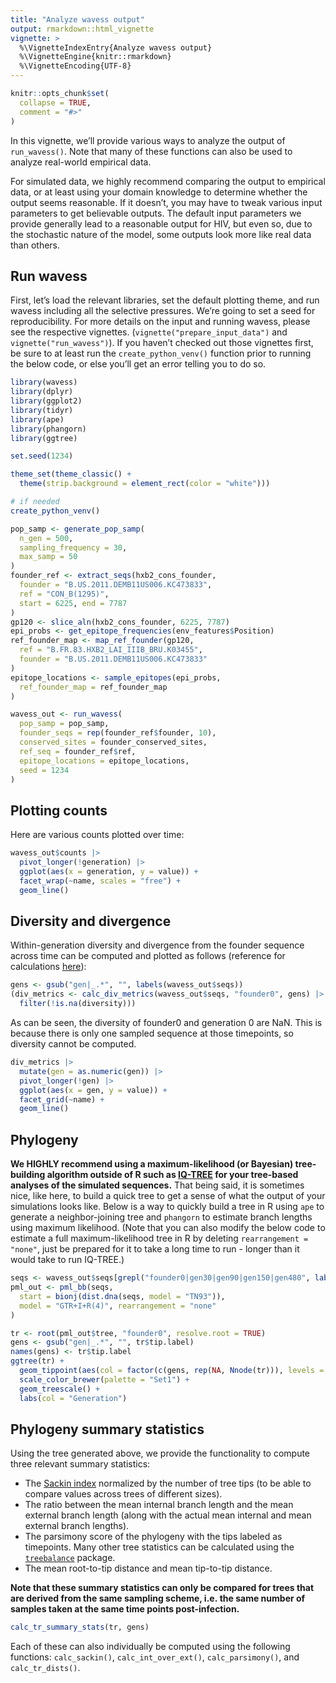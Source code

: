 ```yaml
---
title: "Analyze wavess output"
output: rmarkdown::html_vignette
vignette: >
  %\VignetteIndexEntry{Analyze wavess output}
  %\VignetteEngine{knitr::rmarkdown}
  %\VignetteEncoding{UTF-8}
---
```


```r
knitr::opts_chunk$set(
  collapse = TRUE,
  comment = "#>"
)
```

In this vignette, we'll provide various ways to analyze the output of
`run_wavess()`. Note that many of these functions can also be used to analyze
real-world empirical data.

For simulated data, we highly recommend comparing the output to empirical data,
or at least using your domain knowledge to determine whether the output seems
reasonable. If it doesn't, you may have to tweak various input parameters to 
get believable outputs. The default input parameters we provide generally 
lead to a reasonable output for HIV, but even so, due to the stochastic nature
of the model, some outputs look more like real data than others.

## Run wavess

First, let's load the relevant libraries, set the default plotting theme, and
run wavess including all the selective pressures.
We're going to set a seed for reproducibility.
For more details on the input and running wavess,
please see the respective vignettes. (`vignette("prepare_input_data")` and 
`vignette("run_wavess")`). If you haven't checked out those vignettes first, be
sure to at least run the `create_python_venv()` function prior to running the 
below code, or else you'll get an error telling you to do so. 

```r
library(wavess)
library(dplyr)
library(ggplot2)
library(tidyr)
library(ape)
library(phangorn)
library(ggtree)

set.seed(1234)

theme_set(theme_classic() +
  theme(strip.background = element_rect(color = "white")))

# if needed
create_python_venv()

pop_samp <- generate_pop_samp(
  n_gen = 500,
  sampling_frequency = 30,
  max_samp = 50
)
founder_ref <- extract_seqs(hxb2_cons_founder,
  founder = "B.US.2011.DEMB11US006.KC473833",
  ref = "CON_B(1295)",
  start = 6225, end = 7787
)
gp120 <- slice_aln(hxb2_cons_founder, 6225, 7787)
epi_probs <- get_epitope_frequencies(env_features$Position)
ref_founder_map <- map_ref_founder(gp120,
  ref = "B.FR.83.HXB2_LAI_IIIB_BRU.K03455",
  founder = "B.US.2011.DEMB11US006.KC473833"
)
epitope_locations <- sample_epitopes(epi_probs,
  ref_founder_map = ref_founder_map
)

wavess_out <- run_wavess(
  pop_samp = pop_samp,
  founder_seqs = rep(founder_ref$founder, 10),
  conserved_sites = founder_conserved_sites,
  ref_seq = founder_ref$ref,
  epitope_locations = epitope_locations,
  seed = 1234
)
```

## Plotting counts

Here are various counts plotted over time:

```r
wavess_out$counts |>
  pivot_longer(!generation) |>
  ggplot(aes(x = generation, y = value)) +
  facet_wrap(~name, scales = "free") +
  geom_line()
```

## Diversity and divergence

Within-generation diversity and divergence from the founder sequence across time 
can be computed and plotted as follows 
(reference for calculations 
[here](https://journals.plos.org/ploscompbiol/article?id=10.1371/journal.pcbi.1004625)):

```r
gens <- gsub("gen|_.*", "", labels(wavess_out$seqs))
(div_metrics <- calc_div_metrics(wavess_out$seqs, "founder0", gens) |>
  filter(!is.na(diversity)))
```

As can be seen, the diversity of founder0 and generation 0 are NaN. This is because
there is only one sampled sequence at those timepoints, so diversity cannot be
computed.

```r
div_metrics |>
  mutate(gen = as.numeric(gen)) |>
  pivot_longer(!gen) |>
  ggplot(aes(x = gen, y = value)) +
  facet_grid(~name) +
  geom_line()
```


## Phylogeny

**We HIGHLY recommend using a maximum-likelihood (or Bayesian) tree-building 
algorithm outside of R such as [IQ-TREE](http://www.iqtree.org/) for your
tree-based analyses of the simulated sequences.** That being said, it is
sometimes nice, like here, to build a quick tree to get a sense of what the
output of your simulations looks like. Below is a way to quickly build a tree in
R using `ape` to generate a neighbor-joining tree and `phangorn` to estimate
branch lengths using maximum likelihood. (Note that you can also modify the
below code to estimate a full maximum-likelihood tree in R by deleting 
`rearrangement = "none"`, just be prepared for it to take a long time to run - 
longer than it would take to run IQ-TREE.)

```r
seqs <- wavess_out$seqs[grepl("founder0|gen30|gen90|gen150|gen480", labels(wavess_out$seqs)), ]
pml_out <- pml_bb(seqs,
  start = bionj(dist.dna(seqs, model = "TN93")),
  model = "GTR+I+R(4)", rearrangement = "none"
)

tr <- root(pml_out$tree, "founder0", resolve.root = TRUE)
gens <- gsub("gen|_.*", "", tr$tip.label)
names(gens) <- tr$tip.label
ggtree(tr) +
  geom_tippoint(aes(col = factor(c(gens, rep(NA, Nnode(tr))), levels = c("founder0", sort(unique(as.numeric(gens))))))) +
  scale_color_brewer(palette = "Set1") +
  geom_treescale() +
  labs(col = "Generation")
```

## Phylogeny summary statistics

Using the tree generated above, we provide the functionality to compute three
relevant summary statistics:

- The [Sackin index](https://treebalance.wordpress.com/sackin-index/) normalized
by the number of tree tips (to be able to compare values across trees of
different sizes).
- The ratio between the mean internal branch length and the mean external branch
length (along with the actual mean internal and mean external branch lengths).
- The parsimony score of the phylogeny with the tips labeled as timepoints.
Many other tree statistics can be calculated using the
[`treebalance`](https://treebalance.wordpress.com/) package.
- The mean root-to-tip distance and mean tip-to-tip distance. 

**Note that these summary statistics can only be compared for trees that are
derived from the same sampling scheme, i.e. the same number of samples taken
at the same time points post-infection.**

```r
calc_tr_summary_stats(tr, gens)
```

Each of these can also individually be computed using the following functions:
`calc_sackin()`, `calc_int_over_ext()`, `calc_parsimony()`, and `calc_tr_dists()`.


